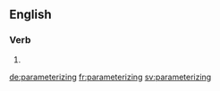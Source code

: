 ==English==

===Verb===
{{head|en|present participle}}

# {{present participle of|parameterize|lang=en}}

[[de:parameterizing]]
[[fr:parameterizing]]
[[sv:parameterizing]]